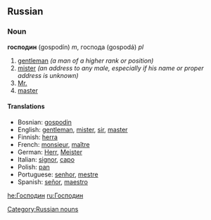 ==Russian==
===Noun===
'''господин''' (gospodín) ''m'', господа (gospodá) ''pl''

#[[gentleman]] ''(a man of a higher rank or position)''
#[[mister]] ''(an address to any male, especially if his name or proper address is unknown)''
#[[Mr.]]
#[[master]]

====Translations====
*Bosnian: [[gospodin]]
*English: [[gentleman]], [[mister]], [[sir]], [[master]]
*Finnish: [[herra]]
*French: [[monsieur]], [[maître]]
*German: [[Herr]], [[Meister]]
*Italian: [[signor]], [[capo]]
*Polish: [[pan#Polish|pan]]
*Portuguese: [[senhor]], [[mestre]]
*Spanish: [[señor]], [[maestro]]

[[Category:Russian nouns]]
[[he:Господин]]
[[ru:Господин]]